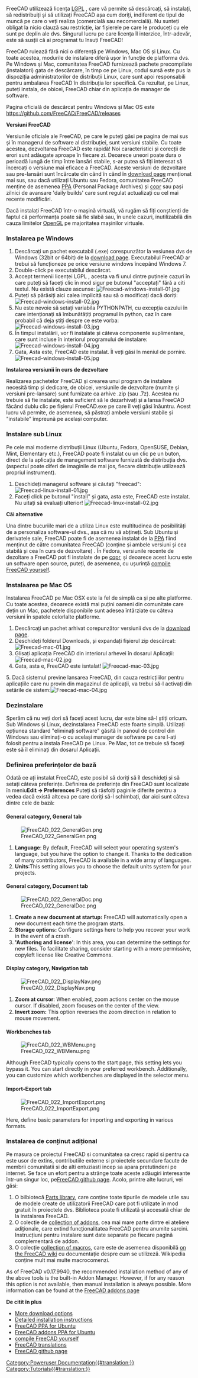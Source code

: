 <languages/>

<div class="mw-translate-fuzzy">
{{Docnav/ro
|[[Manual:What is FreeCAD/ro|What is FreeCAD]]
|[[Manual:The FreeCAD Interface/ro|The FreeCAD Interface]]
|[[Manual:Introduction/ro|Manual start]]
|IconC = Crystal Clear manual.png}}
</div>

{{Manual:TOC}}

<div class="mw-translate-fuzzy">
FreeCAD utilizează licența [https://en.wikipedia.org/wiki/GNU_Lesser_General_Public_License LGPL] , care vă permite să descărcați, să instalați, să redistribuiți și să utilizați FreeCAD așa cum doriți, indiferent de tipul de muncă pe care o veți realiza (comercială sau necomercială). Nu sunteți obligat la nicio clauză sau restricție, iar fișierele pe care le produceți cu ele sunt pe deplin ale dvs. Singurul lucru pe care licența îl interzice, într-adevăr, este să susții că ai programat tu însuți FreeCAD!
</div>

<div class="mw-translate-fuzzy">
FreeCAD rulează fără nici o diferență pe Windows, Mac OS și Linux. Cu toate acestea, modurile de instalare diferă ușor în funcție de platforma dvs. Pe Windows și Mac, comunitatea FreeCAD furnizează pachete precompilate (instalatori) gata de descărcare, în timp ce pe Linux, codul sursă este pus la dispoziția administratorilor de distribuții Linux, care sunt apoi responsabili pentru ambalarea FreeCAD în distribuția lor specifică. Ca rezultat, pe Linux, puteți instala, de obicei, FreeCAD chiar din aplicația de manager de software.
</div>

<div class="mw-translate-fuzzy">
Pagina oficială de descărcat pentru Windows și Mac OS este https://github.com/FreeCAD/FreeCAD/releases
</div>

'''Versiuni FreeCAD'''

<div class="mw-translate-fuzzy">
Versiunile oficiale ale FreeCAD, pe care le puteți găsi pe pagina de mai sus și în managerul de software al distribuției, sunt versiuni stabile. Cu toate acestea, dezvoltarea FreeCAD este rapidă! Noi caracteristici și corecții de erori sunt adăugate aproape în fiecare zi. Deoarece uneori poate dura o perioadă lungă de timp între lansări stabile, s-ar putea să fiți interesat să încercați o versiune mai eficace a FreeCAD. Aceste versiuni de dezvoltare sau pre-lansări sunt încărcate din când în când în [https://github.com/FreeCAD/FreeCAD/releases download page] menționat mai sus, sau dacă utilizați Ubuntu sau Fedora, comunitatea  FreeCAD menține de asemenea [https://launchpad.net/~freecad-maintainers/+archive/ubuntu/freecad-daily PPA] (Personal Package Archives) și [https://copr.fedorainfracloud.org/groups/g/freecad/coprs/ copr] sau pași zilnici de avansare 'daily builds' care sunt regulat actualizați cu cel mai recente modificări.
</div>

<div class="mw-translate-fuzzy">
Dacă instalați FreeCAD într-o mașină virtuală, vă rugăm să fiți conștienți de faptul că performanța poate să fie slabă sau, în unele cazuri, inutilizabilă din cauza limitelor [https://en.wikipedia.org/wiki/OpenGL OpenGL]  pe majoritatea mașinilor virtuale.
</div>

<span id="Installing_on_Windows"></span>
=== Instalarea pe Windows ===

<div class="mw-translate-fuzzy">
# Descărcați un pachet executabil (.exe) corespunzător la vesiunea dvs de Windows (32bit or 64bit) de la [https://github.com/FreeCAD/FreeCAD/releases download page]. Executabilul FreeCAD ar trebui să funcționeze pe orice versiune windows începând  Windows 7.
# Double-click pe executabilul descărcat.
# Accept termenii licenței LGPL , acesta va fi unul dintre puținele cazuri în care puteți să faceți clic în mod sigur pe butonul "acceptați" fără a citi textul. Nu există clauze ascunse: [[Image:Freecad-windows-install-01.jpg|none]]
# Puteți să părăsiți aici calea implicită sau să o modificați dacă doriți: [[Image:Freecad-windows-install-02.jpg|none]]
# Nu este nevoie să setați variabila PYTHONPATH, cu excepția cazului în care intenționați să îmbunătățiți programul în python, caz în care probabil că deja știți despre ce este vorba: [[Image:Freecad-windows-install-03.jpg|none]]
# În timpul instalării, vor fi instalate și câteva componente suplimentare, care sunt incluse în interiorul programului de instalare:[[Image:Freecad-windows-install-04.jpg|none]]
# Gata, Asta este, FreeCAD este instalat. Îl veți găsi în meniul de pornire. [[Image:Freecad-windows-install-05.jpg|none]]
</div> 

'''Instalarea versiunii în curs de dezvoltare'''

<div class="mw-translate-fuzzy">
Realizarea pachetelor FreeCAD și crearea unui program de instalare necesită timp și dedicare, de obicei, versiunile de dezvoltare (numite și versiuni pre-lansare) sunt furnizate ca arhive .zip (sau .7z). Acestea nu trebuie să fie instalate, este suficient să le dezarhivați și a lansa FreeCAD făcând dublu clic pe fișierul FreeCAD.exe pe care îl veți găsi înăuntru. Acest lucru vă permite, de asemenea, să păstrați ambele versiuni stabile și "instabile" împreună pe același computer.
</div>

<span id="Installing_on_Linux"></span>
=== Instalare sub Linux ===

<div class="mw-translate-fuzzy">
Pe cele mai moderne distribuții Linux (Ubuntu, Fedora, OpenSUSE, Debian, Mint, Elementary etc.), FreeCAD poate fi instalat cu un clic pe un buton, direct de la aplicația de management software furnizată de distribuția dvs. (aspectul poate diferi de imaginile de mai jos, fiecare distribuție utilizează propriul instrument).
</div>

<div class="mw-translate-fuzzy">
# Deschideți managerul software și căutați "freecad": [[Image:Freecad-linux-install-01.jpg|none]]
# Faceți click pe butonul "install" și gata, asta este, FreeCAD este instalat. Nu uitați să evaluați ulterior! [[Image:Freecad-linux-install-02.jpg|none]]
</div>

'''Căi alternative'''

<div class="mw-translate-fuzzy">
Una dintre bucuriile mari de a utiliza Linux este multitudinea de posibilități de a personaliza software-ul dvs., așa că nu vă abțineți. Sub Ubuntu și derivatele sale, FreeCAD poate fi de asemenea instalat de la [https://launchpad.net/~freecad-maintainers PPA] fiind menținut de către comunitatea FreeCAD (conține și ambele versiuni și cea stabilă și cea în curs de dezvoltare) .  În Fedora, versiunile recente de dezoltare a FreeCAD pot fi instalate de pe [https://copr.fedorainfracloud.org/groups/g/freecad/coprs/ copr], și deoarece acest lucru este un software open source, puteți, de asemenea, cu ușurință [[Compiling|compile FreeCAD yourself]].
</div> 

<span id="Installing_on_Mac_OS"></span>
=== Instalaarea pe Mac OS ===

<div class="mw-translate-fuzzy">
Instalarea FreeCAD pe Mac OSX este la fel de simplă ca și pe alte platforme. Cu toate acestea, deoarece există mai puțini oameni din comunitate care dețin un Mac, pachetele disponibile sunt adesea întârziate cu câteva versiuni în spatele celorlalte platforme.
</div>

<div class="mw-translate-fuzzy">
# Descărcați un pachet arhivat corepunzător versiunii dvs de la [https://github.com/FreeCAD/FreeCAD/releases download page].
# Deschideți folderul Downloads, și expandați fișierul zip descărcat: [[Image:Freecad-mac-01.jpg|none]]
# Glisați aplicația FreeCAD din interiorul arhevei în dosarul Aplicații: [[Image:Freecad-mac-02.jpg|none]]
# Gata, asta e, FreeCAD este isntalat! [[Image:Freecad-mac-03.jpg|none]]
5. Dacă sistemul previne lansarea FreeCAD, din cauza restricțiiilor pentru aplicațiile care nu provin din magazinul de aplicații, va trebui să-l activați din setările de sistem:[[Image:Freecad-mac-04.jpg|none]]
</div>

<span id="Uninstalling"></span>
=== Dezinstalare ===

<div class="mw-translate-fuzzy">
Sperăm că nu veți dori să faceți acest lucru, dar este bine să-l știți oricum. Sub Windows și Linux, dezinstalarea FreeCAD este foarte simplă. Utilizați opțiunea standard "eliminați software" găsită în panoul de control din Windows sau eliminați-o cu același manager de software pe care l-ați folosit pentru a instala FreeCAD pe Linux. Pe Mac, tot ce trebuie să faceți este să îl eliminați din dosarul Aplicații.
</div>

<span id="Setting_basic_preferences"></span>
=== Definirea preferințelor de bază ===

<div class="mw-translate-fuzzy">
Odată ce ați instalat FreeCAD, este posibil să doriți să îl deschideți și să setați câteva preferințe. Definirea de preferințe din FreeCAD sunt localizate în meniu'''Edit -> Preferences''' Puteți să răsfoiți paginile diferite pentru a vedea dacă există altceva pe care doriți să-l schimbați, dar aici sunt câteva dintre cele de bază:
</div>

==== General category, General tab ====

[[Image:FreeCAD_022_GeneralGen.png|none]]

#'''Language''': By default, FreeCAD will select your operating system's language, but you have the option to change it. Thanks to the dedication of many contributors, FreeCAD is available in a wide array of languages.
#'''Units''':This setting allows you to choose the default units system for your projects.

==== General category, Document tab ====

[[Image:FreeCAD_022_GeneralDoc.png|none]]

#'''Create a new document at startup:''' FreeCAD will automatically open a new document each time the program starts.
#'''Storage options:''' Configure settings here to help you recover your work in the event of a crash.
#''''Authoring and license'''': In this area, you can determine the settings for new files. To facilitate sharing, consider starting with a more permissive, copyleft license like Creative Commons.

==== Display category, Navigation tab ====

[[Image:FreeCAD_022_DisplayNav.png|none]]

#'''Zoom at cursor''': When enabled, zoom actions center on the mouse cursor. If disabled, zoom focuses on the center of the view.
#'''Invert zoom:''' This option reverses the zoom direction in relation to mouse movement.

==== Workbenches tab ====

[[Image:FreeCAD_022_WBMenu.png|none]]

Although FreeCAD typically opens to the start page, this setting lets you bypass it. You can start directly in your preferred workbench. Additionally, you can customize which workbenches are displayed in the selector menu.

==== Import-Export tab ====

[[Image:FreeCAD_022_ImportExport.png|none]]

Here, define basic parameters for importing and exporting in various formats.

<span id="Installing_additional_content"></span>
=== Instalarea de conținut adițional ===

<div class="mw-translate-fuzzy">
Pe masura ce proiectul FreeCAD si comunitatea sa cresc rapid si pentru ca este usor de extins, contributiile externe si proiectele secundare facute de membrii comunitatii si de alti entuziasti incep sa apara pretutindeni pe internet. Se face un efort pentru a strânge toate aceste adăugiri interesante într-un singur loc, pe[https://github.com/FreeCAD FreeCAD github page]. Acolo, printre alte lucruri, vei găsi:
</div>

<div class="mw-translate-fuzzy">
# O bilbiotecă  [https://github.com/FreeCAD/FreeCAD-library Parts library], care conține toate tipurile de modele utile sau de modele create de utilizatorii FreeCAD care pot fi utilizate în mod gratuit în proiectele dvs. Biblioteca poate fi utilizată și accesată chiar de la instalarea FreeCAD.
# O colecție de  [https://github.com/FreeCAD/FreeCAD-addons collection of addons], cea mai mare parte dintre ei ateliere adiționale, care extind funcționalitatea FreeCAD pentru anumite sarcini. Instrucțiuni pentru instalare sunt date separate pe fiecare pagină complementară de addon.
# O colecție  [https://github.com/FreeCAD/FreeCAD-macros collection of macros], care este de asemenea disponibilă [[Macros recipes|on the FreeCAD wiki]] cu documentație despre cum se utilizeză. Wikipedia conține mult mai multe macrocomenzi.
</div>


As of FreeCAD v0.17.9940, the recommended installation method of any of the above tools is the built-in Addon Manager. However, if for any reason this option is not available, then manual installation is always possible. More information can be found at the [https://github.com/FreeCAD/FreeCAD-addons FreeCAD addons page] 

'''De citit în plus'''

<div class="mw-translate-fuzzy">
* [[Download|More download options]]
* [[Installing|Detailed installation instructions]]
* [https://launchpad.net/~freecad-maintainers FreeCAD PPA for Ubuntu]
* [https://launchpad.net/freecad-extras FreeCAD addons PPA for Ubuntu]
* [[Compiling|compile FreeCAD yourself]]
* [https://crowdin.com/project/freecad FreeCAD translations]
* [https://github.com/FreeCAD FreeCAD github page]
</div>


<div class="mw-translate-fuzzy">
{{Docnav/ro
|[[Manual:What is FreeCAD/ro|What is FreeCAD]]
|[[Manual:The FreeCAD Interface/ro|The FreeCAD Interface]]
|[[Manual:Introduction/ro|Manual start]]
|IconC = Crystal Clear manual.png}}
</div>

[[Category:Poweruser Documentation{{#translation:}}]]
[[Category:Tutorials{{#translation:}}]]